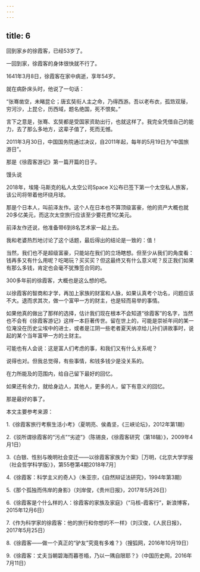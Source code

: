 ```yaml
---
---
---
```

title: 6
---



回到家乡的徐霞客，已经53岁了。

一回到家，徐霞客的身体很快就不行了。

1641年3月8日，徐霞客在家中病逝，享年54岁。

就在病卧床头时，他说了一句话：

“张骞凿空，未睹昆仑；唐玄奘衔人主之命，乃得西游。吾以老布衣，孤筇双屦，穷河沙，上昆仑，历西域，题名绝国，死不恨矣。”

言下之意是，张骞、玄奘都是受国家资助出行，也就这样了。我完全凭借自己的能力，去了那么多地方，这辈子值了，死而无憾。

2011年3月30日，中国国务院通过决议，自2011年起，每年的5月19日为“中国旅游日”。

那是《徐霞客游记》第一篇开篇的日子。

馒头说

2018年，埃隆·马斯克的私人太空公司Space X公布已签下第一个太空私人旅客，该公司将带着他环绕月球。

那是个日本人，叫前泽友作。这个人在日本也不算顶级富豪，他的资产大概也就20多亿美元，而这次太空旅行应该至少要花费1亿美元。

前泽友作还说，他准备带6到8名艺术家一起上去。

我和老婆热烈地讨论了这个话题，最后得出的结论是一致的：值！

当然，我们也不是超级富豪，只能站在我们的立场瞎想。但至少从我们的角度看：钱再多又有什么用呢？吃喝玩？买买买？但这最终又有什么意义呢？反正我们如果有那么多钱，肯定也会毫不犹豫签合同的。

300多年前的徐霞客，大概也是这么想的吧。

以徐霞客的智商和才学，再加上家族的财富和人脉，如果认真考个功名，问题应该不大。退而求其次，做一个富甲一方的财主，也是轻而易举的事情。

如果他真的做出了那样的选择，估计我们现在根本不会知道“徐霞客”的名字，当然也不会有《徐霞客游记》这样一本巨著传世。留在世上的，可能是崇祯年间的某一位淹没在历史尘埃中的进士，或者是江阴一些老者夏天纳凉给儿孙们讲故事时，说起的某个当年富甲一方的土财主。

可能也有人会说：这是富人们考虑的事，和我们又有什么关系呢？

说得也对。但我总觉得，有些事情，和钱多钱少是没关系的。

在力所能及的范围内，给自己留下最好的回忆。

如果还有余力，就给身边人，其他人，更多的人，留下有意义的回忆。

那是最好的事了。

本文主要参考来源：

1.《徐霞客旅行考察生活小考》（夏明亮、侯甬坚，《三峡论坛》，2012年第1期）

2.《驳所谓徐霞客的“污点”“劣迹”》（陈锡良，《徐霞客研究（第18辑）》，2009年4月1日）

3.《白银、性别与晚明社会变迁——以徐霞客家族为个案》［万明，《北京大学学报（社会哲学科学版）》，第55卷第4期2018年7月］

4.《徐霞客：科学主义的奇人》（朱亚宗，《自然辩证法研究》，1994年第3期）

5.《那个孤独而伟岸的身影》（刘岸俊，《贵州日报》，2017年5月26日）

6.《徐霞客是个什么样的人：徐霞客的家族及家庭》（“马核–霞客行”，新浪博客，2015年12月6日）

7.《作为科学家的徐霞客：他的旅行和你想的不一样》（刘汉俊，《人民日报》，2017年5月25日）

8.《徐霞客——做一个真正的“驴友”究竟有多难？》（搜狐网，2016年10月19日）

9.《徐霞客：丈夫当朝碧海而暮苍梧，乃以一隅自限耶？》（中国历史网，2016年7月11日）